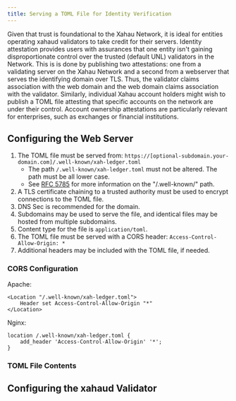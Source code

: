 ```yaml
---
title: Serving a TOML File for Identity Verification
---
```

Given that trust is foundational to the Xahau Network, it is ideal for entities operating xahaud validators to take credit for their servers. Identity attestation provides users with assurances that one entity isn't gaining disproportionate control over the trusted (default UNL) validators in the Network. This is is done by publishing two attestations: one from a validating server on the Xahau Network and a second from a webserver that serves the identifying domain over TLS. Thus, the validator claims association with the web domain and the web domain claims association with the validator. Similarly, individual Xahau account holders might wish to publish a TOML file attesting that specific accounts on the network are under their control. Account ownership attestations are particularly relevant for enterprises, such as exchanges or financial institutions.

## Configuring the Web Server
1. The TOML file must be served from: `https://[optional-subdomain.your-domain.com]/.well-known/xah-ledger.toml`
    * The path `/.well-known/xah-ledger.toml` must not be altered. The path must be all lower case.
    * See [RFC 5785](https://datatracker.ietf.org/doc/html/rfc5785) for more information on the "/.well-known/" path.
2. A TLS certificate chaining to a trusted authority must be used to encrypt connections to the TOML file.
3. DNS Sec is recommended for the domain.
4. Subdomains may be used to serve the file, and identical files may be hosted from multiple subdomains.
5. Content type for the file is `application/toml`.
6. The TOML file must be served with a CORS header: `Access-Control-Allow-Origin: *`
7. Additional headers may be included with the TOML file, if needed.

### CORS Configuration
Apache:
```
<Location "/.well-known/xah-ledger.toml">
    Header set Access-Control-Allow-Origin "*"
</Location>
```
Nginx:
```
location /.well-known/xah-ledger.toml {
    add_header 'Access-Control-Allow-Origin' '*';
}
```

### TOML File Contents


## Configuring the xahaud Validator
